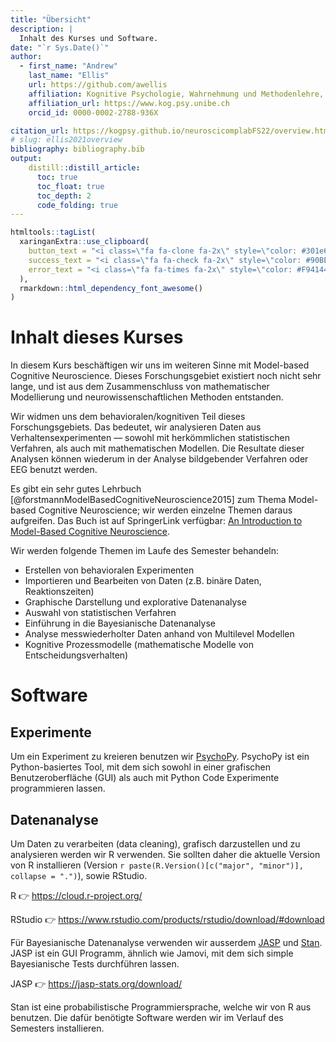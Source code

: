 ```yaml
---
title: "Übersicht"
description: | 
  Inhalt des Kurses und Software.
date: "`r Sys.Date()`"
author:
  - first_name: "Andrew"
    last_name: "Ellis"
    url: https://github.com/awellis
    affiliation: Kognitive Psychologie, Wahrnehmung und Methodenlehre, Universität Bern 
    affiliation_url: https://www.kog.psy.unibe.ch
    orcid_id: 0000-0002-2788-936X

citation_url: https://kogpsy.github.io/neuroscicomplabFS22/overview.html
# slug: ellis2021overview
bibliography: bibliography.bib
output: 
    distill::distill_article:
      toc: true
      toc_float: true
      toc_depth: 2
      code_folding: true
---
```


```r
htmltools::tagList(
  xaringanExtra::use_clipboard(
    button_text = "<i class=\"fa fa-clone fa-2x\" style=\"color: #301e64\"></i>",
    success_text = "<i class=\"fa fa-check fa-2x\" style=\"color: #90BE6D\"></i>",
    error_text = "<i class=\"fa fa-times fa-2x\" style=\"color: #F94144\"></i>"
  ),
  rmarkdown::html_dependency_font_awesome()
)
```

<!-- # Einleitung -->

# Inhalt dieses Kurses
<!-- `r fontawesome::fa(name = "blender", fill = "steelblue")` -->
In diesem Kurs beschäftigen wir uns im weiteren Sinne mit Model-based Cognitive Neuroscience. Dieses Forschungsgebiet existiert noch nicht sehr lange, und ist aus dem Zusammenschluss von mathematischer Modellierung und neurowissenschaftlichen Methoden entstanden.

Wir widmen uns dem behavioralen/kognitiven Teil dieses Forschungsgebiets. Das bedeutet, wir analysieren Daten aus Verhaltensexperimenten --- sowohl mit herkömmlichen statistischen Verfahren, als auch mit mathematischen Modellen. Die Resultate dieser Analysen können wiederum in der Analyse bildgebender Verfahren oder EEG benutzt werden.

<aside>  Es gibt ein sehr gutes Lehrbuch [@forstmannModelBasedCognitiveNeuroscience2015] zum Thema Model-based Cognitive Neuroscience; wir werden einzelne Themen daraus aufgreifen. Das Buch ist auf SpringerLink verfügbar: [An Introduction to Model-Based Cognitive Neuroscience](https://link.springer.com/book/10.1007%2F978-1-4939-2236-9).</aside>

 
Wir werden folgende Themen im Laufe des Semester behandeln:

- Erstellen von behavioralen Experimenten
- Importieren und Bearbeiten von Daten (z.B. binäre Daten, Reaktionszeiten)
- Graphische Darstellung und explorative Datenanalyse
- Auswahl von statistischen Verfahren 
- Einführung in die Bayesianische Datenanalyse
- Analyse messwiederholter Daten anhand von Multilevel Modellen
- Kognitive Prozessmodelle (mathematische Modelle von Entscheidungsverhalten)





# Software
<!-- `r fontawesome::fa(name = "laptop-code", fill = "steelblue")` -->

## Experimente
Um ein Experiment zu kreieren benutzen wir [PsychoPy](https://www.psychopy.org/). PsychoPy ist ein Python-basiertes Tool, mit dem sich sowohl in einer grafischen Benutzeroberfläche (GUI) als auch mit Python Code Experimente programmieren lassen.

<!-- <aside> GUI: graphical user interface.</aside> -->

## Datenanalyse
Um Daten zu verarbeiten (data cleaning), grafisch darzustellen und zu analysieren werden wir R verwenden. Sie sollten daher die aktuelle Version von R installieren (Version `r paste(R.Version()[c("major", "minor")], collapse = ".")`), sowie RStudio.

R 👉 [https://cloud.r-project.org/](https://cloud.r-project.org/)

RStudio 👉 [https://www.rstudio.com/products/rstudio/download/#download](https://www.rstudio.com/products/rstudio/download/#download)

Für Bayesianische Datenanalyse verwenden wir ausserdem [JASP](https://jasp-stats.org) und [Stan](https://mc-stan.org/). JASP ist ein GUI Programm, ähnlich wie Jamovi, mit dem sich simple Bayesianische Tests durchführen lassen.

JASP 👉 [https://jasp-stats.org/download/](https://jasp-stats.org/download/)

Stan ist eine probabilistische Programmiersprache, welche wir von R aus benutzen. Die dafür benötigte Software werden wir im Verlauf des Semesters installieren.

